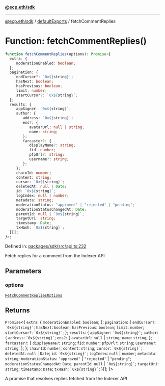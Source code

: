 [**@ecp.eth/sdk**](../../index.mdx)

***

[@ecp.eth/sdk](/sdk-reference/index.mdx) / [defaultExports](/sdk-reference/defaultExports/index.mdx) / fetchCommentReplies

# Function: fetchCommentReplies()

```ts
function fetchCommentReplies(options): Promise<{
  extra: {
     moderationEnabled: boolean;
  };
  pagination: {
     endCursor?: `0x${string}`;
     hasNext: boolean;
     hasPrevious: boolean;
     limit: number;
     startCursor?: `0x${string}`;
  };
  results: {
     appSigner: `0x${string}`;
     author: {
        address: `0x${string}`;
        ens?: {
           avatarUrl: null | string;
           name: string;
        };
        farcaster?: {
           displayName?: string;
           fid: number;
           pfpUrl?: string;
           username?: string;
        };
     };
     chainId: number;
     content: string;
     cursor: `0x${string}`;
     deletedAt: null | Date;
     id: `0x${string}`;
     logIndex: null | number;
     metadata: string;
     moderationStatus: "approved" | "rejected" | "pending";
     moderationStatusChangedAt: Date;
     parentId: null | `0x${string}`;
     targetUri: string;
     timestamp: Date;
     txHash: `0x${string}`;
  }[];
}>;
```

Defined in: [packages/sdk/src/api.ts:232](https://github.com/ecp-eth/comments-monorepo/blob/main/packages/sdk/src/api.ts#L232)

Fetch replies for a comment from the Indexer API

## Parameters

### options

[`FetchCommentRepliesOptions`](/sdk-reference/defaultExports/type-aliases/FetchCommentRepliesOptions.mdx)

## Returns

`Promise`\<\{
  `extra`: \{
     `moderationEnabled`: `boolean`;
  \};
  `pagination`: \{
     `endCursor?`: `` `0x${string}` ``;
     `hasNext`: `boolean`;
     `hasPrevious`: `boolean`;
     `limit`: `number`;
     `startCursor?`: `` `0x${string}` ``;
  \};
  `results`: \{
     `appSigner`: `` `0x${string}` ``;
     `author`: \{
        `address`: `` `0x${string}` ``;
        `ens?`: \{
           `avatarUrl`: `null` \| `string`;
           `name`: `string`;
        \};
        `farcaster?`: \{
           `displayName?`: `string`;
           `fid`: `number`;
           `pfpUrl?`: `string`;
           `username?`: `string`;
        \};
     \};
     `chainId`: `number`;
     `content`: `string`;
     `cursor`: `` `0x${string}` ``;
     `deletedAt`: `null` \| `Date`;
     `id`: `` `0x${string}` ``;
     `logIndex`: `null` \| `number`;
     `metadata`: `string`;
     `moderationStatus`: `"approved"` \| `"rejected"` \| `"pending"`;
     `moderationStatusChangedAt`: `Date`;
     `parentId`: `null` \| `` `0x${string}` ``;
     `targetUri`: `string`;
     `timestamp`: `Date`;
     `txHash`: `` `0x${string}` ``;
  \}[];
\}\>

A promise that resolves replies fetched from the Indexer API
